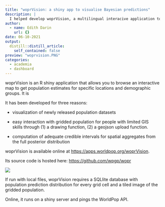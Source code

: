 ```yaml
---
title: "woprVision: a shiny app to visualise Bayesian predictions"
description: |
  I helped develop woprVision, a multilingual interacive application to visualise and retrieve Bayesian population estimates. We use woprVision at WorldPop as part of our data release process to support (1) mean estimates spatial aggregation for people with limited GIS-skills (2) full distribution aggregation for coomputing correct credible intervals.
author:
  - name: Edith Darin
    url: {}
date: 06-10-2021
output:
  distill::distill_article:
    self_contained: false
preview: "woprvision.PNG"
categories:
  - academia
  - dashboard
---
```


woprVision is an R shiny application that allows you to browse an interactive map to get population estimates for specific locations and demographic groups. It is

It has been developed for three reasons:

-   visualization of newly released population datasets

-   easy interaction with gridded population for people with limited GIS skills through (1) a drawing function, (2) a geojson upload function.

-   computation of adequate credible intervals for spatial aggregates from the full posterior distribution

woprVision is available online at <https://apps.worldpop.org/woprVision>.

Its source code is hosted here: <https://github.com/wpgp/wopr>

![](woprvision.PNG)

If run with local files, woprVision requires a SQLlite database with population prediction distribution for every grid cell and a tiled image of the gridded population.

Online, it runs on a shiny server and pings the WorldPop API.

